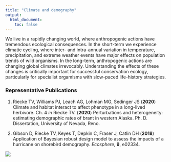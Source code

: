 ```yaml
---
title: "Climate and demography"
output: 
  html_document:
    toc: false
---
```


We live in a rapidly changing world, where anthropogenic actions have tremendous ecological consequences. In the short-term we experience climatic cycling, where inter- and intra-annual variation in temperature, precipitation, and extreme weather events have major effects on population trends of wild organisms. In the long-term, anthropogenic actions are changing global climates irrevocably. Understanding the effects of these changes is critically important for successful conservation ecology, particularly for specialist orgamisms with slow-paced life-history strategies.


### Representative Publications

1. Riecke TV, Williams PJ, Leach AG, Lohman MG, Sedinger JS (**2020**) Climate and habitat interact to affect phenotype in a long-lived herbivore. Ch. 4 *in* Riecke TV. (**2020**) Perturbations and heterogeneity: estimating demographic rates of brant in western Alaska. Ph. D. Dissertation, University of Nevada, Reno.

2. Gibson D, Riecke TV, Keyes T, Depkin C, Fraser J, Catlin DH (**2018**) Application of Bayesian robust design model to assess the impacts of a hurricane on shorebird demography. *Ecosphere*, **9**, e02334.


![](./images/path_analysis.png)

